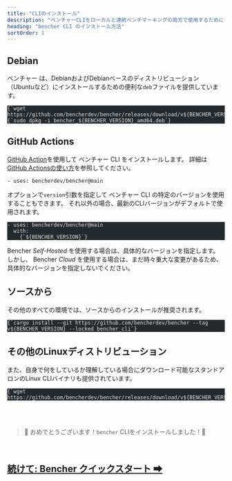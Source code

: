 ```yaml
---
title: "CLIのインストール"
description: "ベンチャーCLIをローカルと連続ベンチマーキングの両方で使用するためにインストールします"
heading: "bencher CLI のインストール方法"
sortOrder: 1
---
```



## Debian

ベンチャー は、DebianおよびDebianベースのディストリビューション（Ubuntuなど）にインストールするための便利な`deb`ファイルを提供しています。

<pre class="astro-code github-dark" style="background-color: rgb(36, 41, 46); overflow-x: auto;" tabindex="0" data-darkreader-inline-bgcolor=""><code><span class="line"><span style="color: rgb(225, 228, 232);" data-darkreader-inline-color="">{`wget https://github.com/bencherdev/bencher/releases/download/v${BENCHER_VERSION}/bencher_${BENCHER_VERSION}_amd64.deb`}</span></span>
<span class="line"><span style="color: rgb(225, 228, 232);" data-darkreader-inline-color="">{`sudo dpkg -i bencher_${BENCHER_VERSION}_amd64.deb`}</span></span></code></pre>

## GitHub Actions

[GitHub Action](https://github.com/marketplace/actions/bencher-cli)を使用して ベンチャー CLI をインストールします。
詳細は[GitHub Actionsの使い方](/docs/ja/how-to/github-actions/)を参照してください。

```
- uses: bencherdev/bencher@main
```

オプションで`version`引数を指定して ベンチャー CLI の特定のバージョンを使用することもできます。
それ以外の場合、最新のCLIバージョンがデフォルトで使用されます。

<pre class="astro-code github-dark" style="background-color: rgb(36, 41, 46); overflow-x: auto;" tabindex="0" data-darkreader-inline-bgcolor=""><code><span class="line"><span style="color: rgb(225, 228, 232);" data-darkreader-inline-color="">- uses: bencherdev/bencher@main</span></span>
<span class="line"><span style="color: rgb(225, 228, 232);" data-darkreader-inline-color="">  with:</span></span>
<span class="line"><span style="color: rgb(225, 228, 232);" data-darkreader-inline-color="">    {`${BENCHER_VERSION}`}</span></span></code></pre>

Bencher *Self-Hosted* を使用する場合は、具体的なバージョンを指定します。
しかし、 Bencher *Cloud* を使用する場合は、まだ時々重大な変更があるため、具体的なバージョンを指定しないでください。

## ソースから

その他のすべての環境では、ソースからのインストールが推奨されます。

<pre class="astro-code github-dark" style="background-color: rgb(36, 41, 46); overflow-x: auto;" tabindex="0" data-darkreader-inline-bgcolor=""><code><span class="line"><span style="color: rgb(225, 228, 232);" data-darkreader-inline-color="">{`cargo install --git https://github.com/bencherdev/bencher --tag v${BENCHER_VERSION} --locked bencher_cli`}</span></span></code></pre>

## その他のLinuxディストリビューション

また、自身で何をしているか理解している場合にダウンロード可能なスタンドアロンのLinux CLIバイナリも提供されています。

<pre class="astro-code github-dark" style="background-color: rgb(36, 41, 46); overflow-x: auto;" tabindex="0" data-darkreader-inline-bgcolor=""><code><span class="line"><span style="color: rgb(225, 228, 232);" data-darkreader-inline-color="">{`wget https://github.com/bencherdev/bencher/releases/download/v${BENCHER_VERSION}/bencher`}</span></span></code></pre>

<br/>
<br/>

> 🐰 おめでとうございます！<code>bencher</code> CLIをインストールしました！🎉

<br/>

<h2><a href="/docs/ja/tutorial/quick-start/">続けて: Bencher クイックスタート ➡</a></h2>
